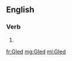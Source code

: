 {{also|gied}}
==English==

===Verb===
{{head|en|verb form}}

# {{en-past of|GI}}

[[fr:GIed]]
[[mg:GIed]]
[[ml:GIed]]